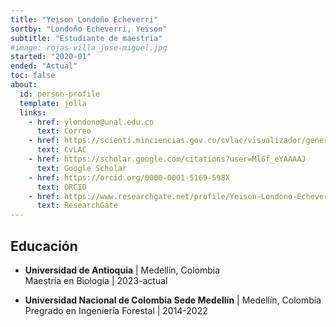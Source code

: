 ```yaml
---
title: "Yeison Londoño Echeverri"
sortby: "Londoño Echeverri, Yeison"
subtitle: "Estudiante de maestría"
#image: rojas-villa_jose-miguel.jpg
started: "2020-01"
ended: "Actual"
toc: false
about:
  id: person-profile
  template: jolla
  links:
    - href: ylondono@unal.edu.co 
      text: Correo
    - href: https://scienti.minciencias.gov.co/cvlac/visualizador/generarCurriculoCv.do?cod_rh=0000156235
      text: CvLAC
    - href: https://scholar.google.com/citations?user=Ml6f_eYAAAAJ
      text: Google Scholar
    - href: https://orcid.org/0000-0001-5169-598X
      text: ORCID
    - href: https://www.researchgate.net/profile/Yeison-Londono-Echeverri
      text: ResearchGate
---
```


:::{#person-profile}
:::



## Educación

-   **Universidad de Antioquia** \| Medellín, Colombia\
    Maestría en Biología \| 2023-actual\
    <!-- Estudio aerobiológico en la ciudad de Medellín (Colombia): una variable biológica de la calidad del aire en una ciudad altamente contaminada -->

-   **Universidad Nacional de Colombia Sede Medellín** \| Medellín, Colombia\
    Pregrado en Ingeniería Forestal \| 2014-2022\
    <!-- Exploración de la utilidad de la región ITS en estudios filogeográficos de plantas de áreas de Páramo -->
